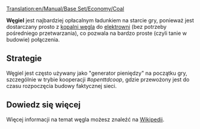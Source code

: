 [[Translation:en/Manual/Base Set/Economy/Coal]]

{{pl/Ładunek|
name=Węgiel|
image=Coal.png|
produced=[[pl/Manual/Base Set/Economy/Kopalnia węgla|Kopalnia węgla]]|
accepted=[[pl/Manual/Base Set/Economy/Elektrownia|Elektrownia]]
}}

'''Węgiel''' jest najbardziej opłacalnym ładunkiem na starcie gry, ponieważ jest dostarczany prosto z [[pl/Manual/Base Set/Economy/Kopalnia węgla|kopalni węgla]] do [[pl/Manual/Base Set/Economy/Elektrownia|elektrowni]] (bez potrzeby pośredniego przetwarzania), co pozwala na bardzo proste (czyli tanie w budowie) połączenia.

==Strategie==
Węgiel jest często używany jako "generator pieniędzy" na początku gry, szczególnie w trybie kooperacji ''#openttdcoop'', gdzie przewożony jest do czasu rozpoczęcia budowy faktycznej sieci.


==Dowiedz się więcej==
Więcej informacji na temat węgla możesz znaleźć na [https://pl.wikipedia.org/wiki/W%C4%99gle_kopalne Wikipedii].

{{pl/Navbox Ładunek}}